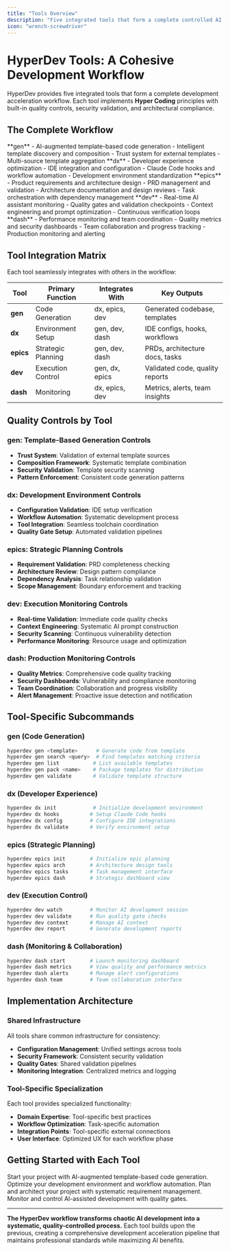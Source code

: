 ```yaml
---
title: "Tools Overview"
description: "Five integrated tools that form a complete controlled AI development workflow - from project kickstart to production monitoring."
icon: "wrench-screwdriver"
---
```


# HyperDev Tools: A Cohesive Development Workflow

HyperDev provides five integrated tools that form a complete development acceleration workflow. Each tool implements **Hyper Coding** principles with built-in quality controls, security validation, and architectural compliance.

## The Complete Workflow

<Steps>
  <Step title="1. Project Kickstart" icon="rocket">
    **gen** - AI-augmented template-based code generation
    - Intelligent template discovery and composition
    - Trust system for external templates
    - Multi-source template aggregation
  </Step>
  <Step title="2. Setup Customization" icon="settings">
    **dx** - Developer experience optimization
    - IDE integration and configuration
    - Claude Code hooks and workflow automation
    - Development environment standardization
  </Step>
  <Step title="3. Strategic Planning" icon="map">
    **epics** - Product requirements and architecture design
    - PRD management and validation
    - Architecture documentation and design reviews
    - Task orchestration with dependency management
  </Step>
  <Step title="4. Execution Control" icon="play">
    **dev** - Real-time AI assistant monitoring
    - Quality gates and validation checkpoints
    - Context engineering and prompt optimization
    - Continuous verification loops
  </Step>
  <Step title="5. Monitoring & Collaboration" icon="chart-bar">
    **dash** - Performance monitoring and team coordination
    - Quality metrics and security dashboards
    - Team collaboration and progress tracking
    - Production monitoring and alerting
  </Step>
</Steps>

## Tool Integration Matrix

Each tool seamlessly integrates with others in the workflow:

| Tool | Primary Function | Integrates With | Key Outputs |
|------|------------------|-----------------|-------------|
| **gen** | Code Generation | dx, epics, dev | Generated codebase, templates |
| **dx** | Environment Setup | gen, dev, dash | IDE configs, hooks, workflows |
| **epics** | Strategic Planning | gen, dev, dash | PRDs, architecture docs, tasks |
| **dev** | Execution Control | gen, dx, epics | Validated code, quality reports |
| **dash** | Monitoring | dx, epics, dev | Metrics, alerts, team insights |

## Quality Controls by Tool

### gen: Template-Based Generation Controls
- **Trust System**: Validation of external template sources
- **Composition Framework**: Systematic template combination
- **Security Validation**: Template security scanning
- **Pattern Enforcement**: Consistent code generation patterns

### dx: Development Environment Controls  
- **Configuration Validation**: IDE setup verification
- **Workflow Automation**: Systematic development process
- **Tool Integration**: Seamless toolchain coordination
- **Quality Gate Setup**: Automated validation pipelines

### epics: Strategic Planning Controls
- **Requirement Validation**: PRD completeness checking
- **Architecture Review**: Design pattern compliance
- **Dependency Analysis**: Task relationship validation
- **Scope Management**: Boundary enforcement and tracking

### dev: Execution Monitoring Controls
- **Real-time Validation**: Immediate code quality checks
- **Context Engineering**: Systematic AI prompt construction
- **Security Scanning**: Continuous vulnerability detection
- **Performance Monitoring**: Resource usage and optimization

### dash: Production Monitoring Controls
- **Quality Metrics**: Comprehensive code quality tracking
- **Security Dashboards**: Vulnerability and compliance monitoring
- **Team Coordination**: Collaboration and progress visibility
- **Alert Management**: Proactive issue detection and notification

## Tool-Specific Subcommands

### gen (Code Generation)
```bash
hyperdev gen <template>      # Generate code from template
hyperdev gen search <query>  # Find templates matching criteria
hyperdev gen list           # List available templates
hyperdev gen pack <name>    # Package templates for distribution
hyperdev gen validate       # Validate template structure
```

### dx (Developer Experience)
```bash
hyperdev dx init            # Initialize development environment
hyperdev dx hooks          # Setup Claude Code hooks
hyperdev dx config         # Configure IDE integrations
hyperdev dx validate       # Verify environment setup
```

### epics (Strategic Planning)
```bash
hyperdev epics init        # Initialize epic planning
hyperdev epics arch        # Architecture design tools
hyperdev epics tasks       # Task management interface
hyperdev epics dash        # Strategic dashboard view
```

### dev (Execution Control)
```bash
hyperdev dev watch         # Monitor AI development session
hyperdev dev validate      # Run quality gate checks
hyperdev dev context       # Manage AI context
hyperdev dev report        # Generate development reports
```

### dash (Monitoring & Collaboration)
```bash
hyperdev dash start        # Launch monitoring dashboard
hyperdev dash metrics      # View quality and performance metrics
hyperdev dash alerts       # Manage alert configurations
hyperdev dash team         # Team collaboration interface
```

## Implementation Architecture

### Shared Infrastructure
All tools share common infrastructure for consistency:
- **Configuration Management**: Unified settings across tools
- **Security Framework**: Consistent security validation
- **Quality Gates**: Shared validation pipelines
- **Monitoring Integration**: Centralized metrics and logging

### Tool-Specific Specialization
Each tool provides specialized functionality:
- **Domain Expertise**: Tool-specific best practices
- **Workflow Optimization**: Task-specific automation
- **Integration Points**: Tool-specific external connections
- **User Interface**: Optimized UX for each workflow phase

## Getting Started with Each Tool

<Columns cols={2}>
  <Card
    title="gen: Code Generation"
    icon="code"
    href="/tools/gen"
  >
    Start your project with AI-augmented template-based code generation.
  </Card>
  <Card
    title="dx: Developer Experience"
    icon="wrench"
    href="/tools/dx"
  >
    Optimize your development environment and workflow automation.
  </Card>
  <Card
    title="epics: Strategic Planning"
    icon="sitemap"
    href="/tools/epics"
  >
    Plan and architect your project with systematic requirement management.
  </Card>
  <Card
    title="dev: Execution Control"
    icon="terminal"
    href="/tools/dev"
  >
    Monitor and control AI-assisted development with quality gates.
  </Card>
</Columns>

---

**The HyperDev workflow transforms chaotic AI development into a systematic, quality-controlled process.** Each tool builds upon the previous, creating a comprehensive development acceleration pipeline that maintains professional standards while maximizing AI benefits.